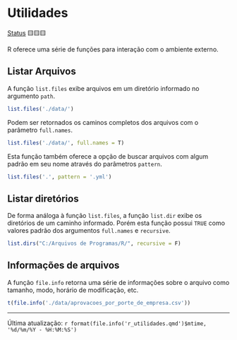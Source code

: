 # Utilidades

[Status](convencoes.html#status-do-material) 🟨🟨🟨

R oferece uma série de funções para interação com o ambiente externo.

## Listar Arquivos

A função `list.files` exibe arquivos em um diretório informado no argumento `path`.

```r
list.files('./data/')
```

Podem ser retornados os caminos completos dos arquivos com o parâmetro `full.names`.

```r
list.files('./data/', full.names = T)
```

Esta função também oferece a opção de buscar arquivos com algum padrão em seu nome através do parâmetros `pattern`.

```r
list.files('.', pattern = '.yml')
```

## Listar diretórios

De forma análoga à função `list.files`, a função `list.dir` exibe os diretórios de um caminho informado. Porém esta função possui `TRUE` como valores padrão dos argumentos `full.names` e `recursive`. 

```r
list.dirs("C:/Arquivos de Programas/R/", recursive = F)
```

## Informações de arquivos

A função `file.info` retorna uma série de informações sobre o arquivo como tamanho, modo, horário de modificação, etc.

```r
t(file.info('./data/aprovacoes_por_porte_de_empresa.csv'))
```

------------------------------------------------------------------------

Última atualização: `r format(file.info('r_utilidades.qmd')$mtime, '%d/%m/%Y - %H:%M:%S')`
